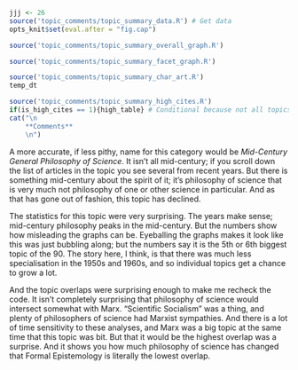 ```r
jjj <- 26
source('topic_comments/topic_summary_data.R') # Get data
opts_knit$set(eval.after = "fig.cap")
```

```r
source('topic_comments/topic_summary_overall_graph.R')
```

```r
source('topic_comments/topic_summary_facet_graph.R')
```

```r
source('topic_comments/topic_summary_char_art.R')
temp_dt
```

```r
source('topic_comments/topic_summary_high_cites.R')
if(is_high_cites == 1){high_table} # Conditional because not all topics have high cites
cat("\n
	**Comments**
	\n")
```

A more accurate, if less pithy, name for this category would be _Mid-Century General Philosophy of Science_. It isn't all mid-century; if you scroll down the list of articles in the topic you see several from recent years. But there is something mid-century about the spirit of it; it's philosophy of science that is very much not philosophy of one or other science in particular. And as that has gone out of fashion, this topic has declined.

The statistics for this topic were very surprising. The years make sense; mid-century philosophy peaks in the mid-century. But the numbers show how misleading the graphs can be. Eyeballing the graphs makes it look like this was just bubbling along; but the numbers say it is the 5th or 6th biggest topic of the 90. The story here, I think, is that there was much less specialisation in the 1950s and 1960s, and so individual topics get a chance to grow a lot.

And the topic overlaps were surprising enough to make me recheck the code. It isn't completely surprising that philosophy of science would intersect somewhat with Marx. "Scientific Socialism" was a thing, and plenty of philosophers of science had Marxist sympathies. And there is a lot of time sensitivity to these analyses, and Marx was a big topic at the same time that this topic was bit. But that it would be the highest overlap was a surprise. And it shows you how much philosophy of science has changed that Formal Epistemology is literally the lowest overlap.